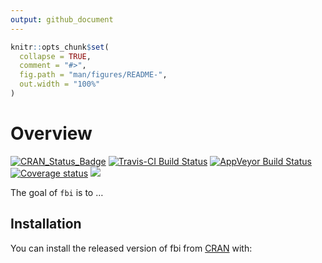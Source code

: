 ```yaml
---
output: github_document
---
```


<!-- README.md is generated from README.Rmd. Please edit that file -->

```r
knitr::opts_chunk$set(
  collapse = TRUE,
  comment = "#>",
  fig.path = "man/figures/README-",
  out.width = "100%"
)
```
# Overview

<!-- badges: start -->
[![CRAN_Status_Badge](https://www.r-pkg.org/badges/version/fbi)](https://cran.r-project.org/package=fbi.png)
[![Travis-CI Build Status](https://travis-ci.org/jacobkap/fbi.svg?branch=master)](https://travis-ci.org/jacobkap/fbi) [![AppVeyor Build Status](https://ci.appveyor.com/api/projects/status/github/jacobkap/fbi?branch=master&svg=true)](https://ci.appveyor.com/project/jacobkap/fbi) [![Coverage status](https://codecov.io/gh/jacobkap/fbi/branch/master/graph/badge.svg)](https://codecov.io/github/jacobkap/fbi?branch=master)
[![](http://cranlogs.r-pkg.org/badges/grand-total/fbi?color=blue)](https://cran.r-project.org/package=fbi)
<!-- badges: end -->

The goal of `fbi` is to ...

## Installation

You can install the released version of fbi from [CRAN](https://CRAN.R-project.org) with:
